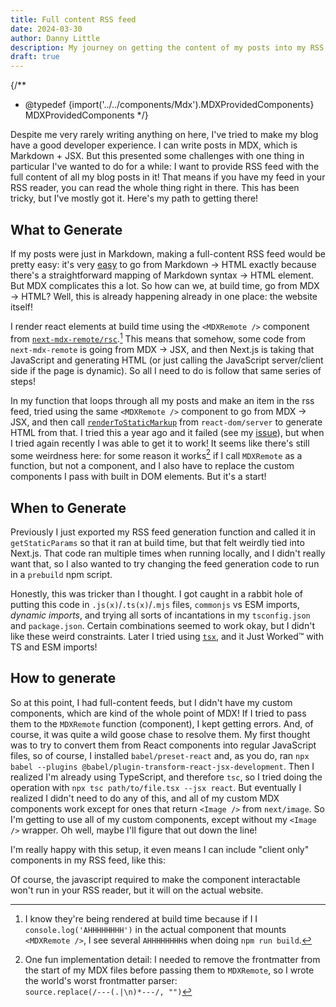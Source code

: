 ```yaml
---
title: Full content RSS feed
date: 2024-03-30
author: Danny Little
description: My journey on getting the content of my posts into my RSS feed!
draft: true
---
```

{/**
* @typedef {import('../../components/Mdx').MDXProvidedComponents} MDXProvidedComponents
*/}

Despite me very rarely writing anything on here, I've tried to make my blog have a good developer experience. I can write posts in MDX, which is Markdown + JSX. But this presented some challenges with one thing in particular I've wanted to do for a while: I want to provide RSS feed with the full content of all my blog posts in it! That means if you have my feed in your RSS reader, you can read the whole thing right in there. This has been tricky, but I've mostly got it. Here's my path to getting there!

## What to Generate

If my posts were just in Markdown, making a full-content RSS feed would be pretty easy: it's very [easy](https://daringfireball.net/projects/markdown/) to go from Markdown -> HTML exactly because there's a straightforward mapping of Markdown syntax -> HTML element. But MDX complicates this a lot. So how can we, at build time, go from MDX -> HTML? Well, this is already happening already in one place: the website itself!

I render react elements at build time using the `<MDXRemote />` component from [`next-mdx-remote/rsc`](https://github.com/hashicorp/next-mdx-remote).[^1] This means that somehow, some code from `next-mdx-remote` is going from MDX -> JSX, and then Next.js is taking that JavaScript and generating HTML (or just calling the JavaScript server/client side if the page is dynamic). So all I need to do is follow that same series of steps!

In my function that loops through all my posts and make an item in the rss feed, tried using the same `<MDXRemote />` component to go from MDX -> JSX, and then call [`renderToStaticMarkup`](https://react.dev/reference/react-dom/server/renderToStaticMarkup) from `react-dom/server` to generate HTML from that. I tried this a year ago and it failed (see my [issue](https://github.com/hashicorp/next-mdx-remote/issues/353)), but when I tried again recently I was able to get it to work! It seems like there's still some weirdness here: for some reason it works[^2] if I call `MDXRemote` as a function, but not a component, and I also have to replace the custom components I pass with built in DOM elements. But it's a start!

## When to Generate

Previously I just exported my RSS feed generation function and called it in `getStaticParams` so that it ran at build time, but that felt weirdly tied into Next.js. That code ran multiple times when running locally, and I didn't really want that, so I also wanted to try changing the feed generation code to run in a `prebuild` npm script.

Honestly, this was tricker than I thought. I got caught in a rabbit hole of putting this code in `.js(x)`/`.ts(x)`/`.mjs` files, `commonjs` vs ESM imports, *dynamic imports*, and trying all sorts of incantations in my `tsconfig.json` and `package.json`. Certain combinations seemed to work okay, but I didn't like these weird constraints. Later I tried using [`tsx`](https://github.com/privatenumber/tsx), and it Just Worked™️ with TS and ESM imports!

## How to generate

So at this point, I had full-content feeds, but I didn't have my custom components, which are kind of the whole point of MDX! If I tried to pass them to the `MDXRemote` function (component), I kept getting errors. And, of course, it was quite a wild goose chase to resolve them. My first thought was to try to convert them from React components into regular JavaScript files, so of course, I installed `babel/preset-react` and, as you do, ran `npx babel --plugins @babel/plugin-transform-react-jsx-development`. Then I realized I'm already using TypeScript, and therefore `tsc`, so I tried doing the operation with `npx tsc path/to/file.tsx --jsx react`. But eventually I realized I didn't need to do any of this, and all of my custom MDX components work except for ones that return `<Image />` from `next/image`. So I'm getting to use all of my custom components, except without my `<Image />` wrapper. Oh well, maybe I'll figure that out down the line!

I'm really happy with this setup, it even means I can include "client only" components in my RSS feed, like this:

<Counter />

Of course, the javascript required to make the component interactable won't run in your RSS reader, but it will on the actual website.

[^1]: I know they're being rendered at build time because if I I `console.log('AHHHHHHHH')` in the actual component that mounts `<MDXRemote />`, I see several `AHHHHHHHH`s when doing `npm run build`.

[^2]: One fun implementation detail: I needed to remove the frontmatter from the start of my MDX files before passing them to `MDXRemote`, so I wrote the world's worst frontmatter parser: <br />`source.replace(/---(.|\n)*---/, "")`
